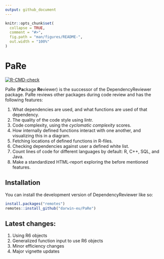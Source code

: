 ```yaml
---
output: github_document
---
```


<!-- README.md is generated from README.Rmd. Please edit that file -->

```r
knitr::opts_chunk$set(
  collapse = TRUE,
  comment = "#>",
  fig.path = "man/figures/README-",
  out.width = "100%"
)
```

# PaRe
<!-- badges: start -->
[![R-CMD-check](https://github.com/darwin-eu-dev/PaRe/actions/workflows/R-CMD-check.yaml/badge.svg)](https://github.com/darwin-eu-dev/PaRe/actions/workflows/R-CMD-check.yaml)
<!-- badges: end -->

PaRe (**Pa**ckage **Re**viewer) is the successor of the DependencyReviewer package. PaRe reviews other packages during code review and has the following features:

1. What dependencies are used, and what functions are used of that dependency.
2. The quality of the code style using lintr.
3. Code complexity, using the *cyclomatic complexity* scores.
4. How internally defined functions interact with one another, and visualizing this in a diagram.
5. Fetching locations of defined functions in R-files.
6. Checking dependencies against user a defined white list.
7. Count lines of code for different languages by default: R, C++, SQL, and Java.
8. Make a standardized HTML-report exploring the before mentioned features.

## Installation <a name="Installation"></a>

You can install the development version of DependencyReviewer like so:
```r
install.packages("remotes")
remotes::install_github("darwin-eu/PaRe")
```

## Latest changes:
1. Using R6 objects
2. Generalized function input to use R6 objects
3. Minor efficiency changes
4. Major vignette updates
